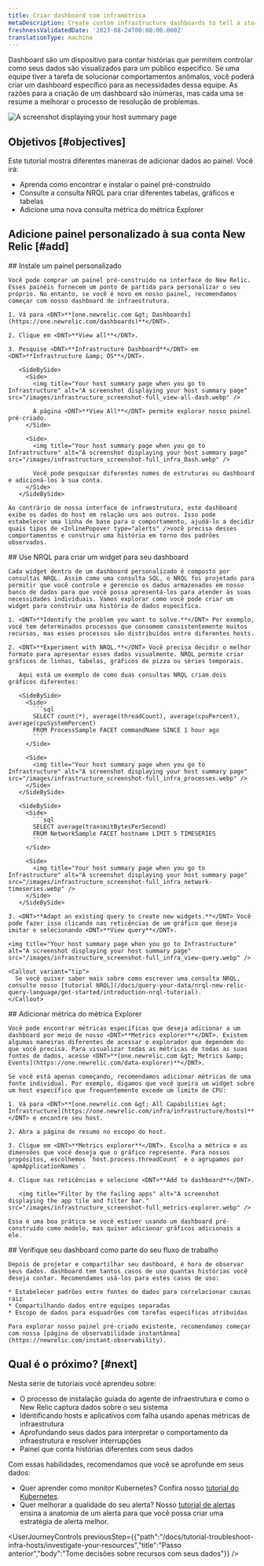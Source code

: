 ```yaml
---
title: Criar dashboard com inframétrica
metaDescription: Create custom infrastructure dashboards to tell a story about your system.
freshnessValidatedDate: '2023-08-24T00:00:00.000Z'
translationType: machine
---
```


Dashboard são um dispositivo para contar histórias que permitem controlar como seus dados são visualizados para um público específico. Se uma equipe tiver a tarefa de solucionar comportamentos anômalos, você poderá criar um dashboard específico para as necessidades dessa equipe. As razões para a criação de um dashboard são inúmeras, mas cada uma se resume a melhorar o processo de resolução de problemas.

<img title="Your host summary page when you go to Infrastructure" alt="A screenshot displaying your host summary page" src="/images/infrastructure_screenshot-full_custom-dash.webp" />

## Objetivos [#objectives]

Este tutorial mostra diferentes maneiras de adicionar dados ao painel. Você irá:

* Aprenda como encontrar e instalar o painel pré-construído
* Consulte a consulta NRQL para criar diferentes tabelas, gráficos e tabelas
* Adicione uma nova consulta métrica do métrica Explorer

## Adicione painel personalizado à sua conta New Relic [#add]

<Steps>
  <Step>
    ## Instale um painel personalizado

    Você pode comprar um painel pré-construído na interface do New Relic. Esses painéis fornecem um ponto de partida para personalizar o seu próprio. No entanto, se você é novo em nosso painel, recomendamos começar com nosso dashboard de infraestrutura.

    1. Vá para <DNT>**[one.newrelic.com &gt; Dashboards](https://one.newrelic.com/dashboards)**</DNT>.

    2. Clique em <DNT>**View all**</DNT>.

    3. Pesquise <DNT>**Infrastructure Dashboard**</DNT> em <DNT>**Infrastructure &amp; OS**</DNT>.

       <SideBySide>
         <Side>
           <img title="Your host summary page when you go to Infrastructure" alt="A screenshot displaying your host summary page" src="/images/infrastructure_screenshot-full_view-all-dash.webp" />

           A página <DNT>**View All**</DNT> permite explorar nosso painel pré-criado.
         </Side>

         <Side>
           <img title="Your host summary page when you go to Infrastructure" alt="A screenshot displaying your host summary page" src="/images/infrastructure_screenshot-full_infra_Dash.webp" />

           Você pode pesquisar diferentes nomes de estruturas ou dashboard e adicioná-los à sua conta.
         </Side>
       </SideBySide>

    Ao contrário de nossa interface de infraestrutura, este dashboard exibe os dados do host em relação uns aos outros. Isso pode estabelecer uma linha de base para o comportamento, ajudá-lo a decidir quais tipos de <InlinePopover type="alerts" />você precisa desses comportamentos e construir uma história em torno dos padrões observados.
  </Step>

  <Step>
    ## Use NRQL para criar um widget para seu dashboard

    Cada widget dentro de um dashboard personalizado é composto por consultas NRQL. Assim como uma consulta SQL, o NRQL foi projetado para permitir que você controle e gerencie os dados armazenados em nosso banco de dados para que você possa apresentá-los para atender às suas necessidades individuais. Vamos explorar como você pode criar um widget para construir uma história de dados específica.

    1. <DNT>**Identify the problem you want to solve.**</DNT> Por exemplo, você tem determinados processos que consomem consistentemente muitos recursos, mas esses processos são distribuídos entre diferentes hosts.

    2. <DNT>**Experiment with NRQL.**</DNT> Você precisa decidir o melhor formato para apresentar esses dados visualmente. NRQL permite criar gráficos de linhas, tabelas, gráficos de pizza ou séries temporais.

       Aqui está um exemplo de como duas consultas NRQL criam dois gráficos diferentes:

       <SideBySide>
         <Side>
           ```sql
           SELECT count(*), average(threadCount), average(cpuPercent), average(cpuSystemPercent) 
           FROM ProcessSample FACET commandName SINCE 1 hour ago
           ```
         </Side>

         <Side>
           <img title="Your host summary page when you go to Infrastructure" alt="A screenshot displaying your host summary page" src="/images/infrastructure_screenshot-full_infra_processes.webp" />
         </Side>
       </SideBySide>

       <SideBySide>
         <Side>
           ```sql
           SELECT average(transmitBytesPerSecond) 
           FROM NetworkSample FACET hostname LIMIT 5 TIMESERIES 
           ```
         </Side>

         <Side>
           <img title="Your host summary page when you go to Infrastructure" alt="A screenshot displaying your host summary page" src="/images/infrastructure_screenshot-full_infra_network-timeseries.webp" />
         </Side>
       </SideBySide>

    3. <DNT>**Adapt an existing query to create new widgets.**</DNT> Você pode fazer isso clicando nas reticências de um gráfico que deseja imitar e selecionando <DNT>**View query**</DNT>.

    <img title="Your host summary page when you go to Infrastructure" alt="A screenshot displaying your host summary page" src="/images/infrastructure_screenshot-full_infra_view-query.webp" />

    <Callout variant="tip">
      Se você quiser saber mais sobre como escrever uma consulta NRQL, consulte nosso [tutorial NRQL](/docs/query-your-data/nrql-new-relic-query-language/get-started/introduction-nrql-tutorial).
    </Callout>
  </Step>

  <Step>
    ## Adicionar métrica do métrica Explorer

    Você pode encontrar métricas específicas que deseja adicionar a um dashboard por meio de nosso <DNT>**Metrics explorer**</DNT>. Existem algumas maneiras diferentes de acessar o explorador que dependem do que você precisa. Para visualizar todas as métricas de todas as suas fontes de dados, acesse <DNT>**[one.newrelic.com &gt; Metrics &amp; Events](https://one.newrelic.com/data-explorer)**</DNT>.

    Se você está apenas começando, recomendamos adicionar métricas de uma fonte individual. Por exemplo, digamos que você queira um widget sobre um host específico que frequentemente excede um limite de CPU:

    1. Vá para <DNT>**[one.newrelic.com &gt; All Capabilities &gt; Infrastructure](https://one.newrelic.com/infra/infrastructure/hosts)**</DNT> e encontre seu host.

    2. Abra a página de resumo no escopo do host.

    3. Clique em <DNT>**Metrics explorer**</DNT>. Escolha a métrica e as dimensões que você deseja que o gráfico represente. Para nossos propósitos, escolhemos `host.process.threadCount` e o agrupamos por `apmApplicationNames`.

    4. Clique nas reticências e selecione <DNT>**Add to dashboard**</DNT>.

       <img title="Filter by the failing apps" alt="A screenshot displaying the app tile and filter bar." src="/images/infrastructure_screenshot-full_metrics-explorer.webp" />

    Essa é uma boa prática se você estiver usando um dashboard pré-construído como modelo, mas quiser adicionar gráficos adicionais a ele.
  </Step>

  <Step>
    ## Verifique seu dashboard como parte do seu fluxo de trabalho

    Depois de projetar e compartilhar seu dashboard, é hora de observar seus dados. dashboard tem tantos casos de uso quantas histórias você deseja contar. Recomendamos usá-los para estes casos de uso:

    * Estabelecer padrões entre fontes de dados para correlacionar causas raiz
    * Compartilhando dados entre equipes separadas
    * Escopo de dados para esquadrões com tarefas específicas atribuídas

    Para explorar nosso painel pré-criado existente, recomendamos começar com nossa [página de observabilidade instantânea](https://newrelic.com/instant-observability).
  </Step>
</Steps>

## Qual é o próximo? [#next]

Nesta série de tutoriais você aprendeu sobre:

* O processo de instalação guiada do agente de infraestrutura e como o New Relic captura dados sobre o seu sistema
* Identificando hosts e aplicativos com falha usando apenas métricas de infraestrutura
* Aprofundando seus dados para interpretar o comportamento da infraestrutura e resolver interrupções
* Painel que conta histórias diferentes com seus dados

Com essas habilidades, recomendamos que você se aprofunde em seus dados:

* Quer aprender como monitor Kubernetes? Confira nosso [tutorial do Kubernetes](/docs/tutorial-create-alerts/create-new-relic-alerts).
* Quer melhorar a qualidade do seu alerta? Nosso [tutorial de alertas](/docs/tutorial-create-alerts/create-new-relic-alerts) ensina a anatomia de um alerta para que você possa criar uma estratégia de alerta melhor.

<UserJourneyControls previousStep={{"path":"/docs/tutorial-troubleshoot-infra-hosts/investigate-your-resources","title":"Passo anterior","body":"Tome decisões sobre recursos com seus dados"}} />
